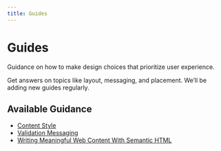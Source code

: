 ```yaml
---
title: Guides
---
```


# Guides

Guidance on how to make design choices that prioritize user experience.

Get answers on topics like layout, messaging, and placement. We’ll be adding new guides regularly.

## Available Guidance

- [Content Style](/using-spark/guides/content-style)
- [Validation Messaging](/using-spark/guides/validation-messaging)
- [Writing Meaningful Web Content With Semantic HTML](/using-spark/guides/writing-meaningful-web-content-with-semantic-html)
